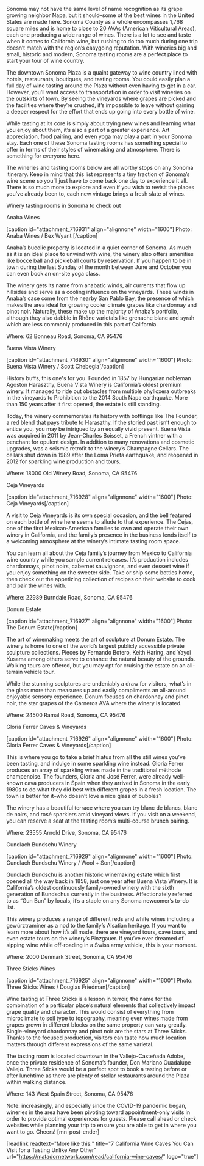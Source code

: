 Sonoma may not have the same level of name recognition as its grape growing neighbor Napa, but it should–some of the best wines in the United States are made here. Sonoma County as a whole encompasses 1,768 square miles and is home to close to 20 AVAs (American Viticultural Areas), each one producing a wide range of wines. There is a lot to see and taste when it comes to California wine, but rushing to do too much during one trip doesn’t match with the region’s easygoing reputation. With wineries big and small, historic and modern, Sonoma tasting rooms are a perfect place to start your tour of wine country.

The downtown Sonoma Plaza is a quaint gateway to wine country lined with hotels, restaurants, boutiques, and tasting rooms. You could easily plan a full day of wine tasting around the Plaza without even having to get in a car. However, you’ll want access to transportation in order to visit wineries on the outskirts of town. By seeing the vineyards where grapes are picked and the facilities where they’re crushed, it’s impossible to leave without gaining a deeper respect for the effort that ends up going into every bottle of wine.

While tasting at its core is simply about trying new wines and learning what you enjoy about them, it’s also a part of a greater experience. Art appreciation, food pairing, and even yoga may play a part in your Sonoma stay. Each one of these Sonoma tasting rooms has something special to offer in terms of their styles of winemaking and atmosphere. There is something for everyone here.

The wineries and tasting rooms below are all worthy stops on any Sonoma itinerary. Keep in mind that this list represents a tiny fraction of Sonoma’s wine scene so you’ll just have to come back one day to experience it all. There is so much more to explore and even if you wish to revisit the places you’ve already been to, each new vintage brings a fresh slate of wines.

Winery tasting rooms in Sonoma to check out

Anaba Wines

[caption id="attachment_716931" align="alignnone" width="1600"] Photo: Anaba Wines / Bex Wyant [/caption]

Anaba’s bucolic property is located in a quiet corner of Sonoma. As much as it is an ideal place to unwind with wine, the winery also offers amenities like bocce ball and pickleball courts by reservation. If you happen to be in town during the last Sunday of the month between June and October you can even book an on-site yoga class.

The winery gets its name from anabatic winds, air currents that flow up hillsides and serve as a cooling influence on the vineyards. These winds in Anaba’s case come from the nearby San Pablo Bay, the presence of which makes the area ideal for growing cooler climate grapes like chardonnay and pinot noir. Naturally, these make up the majority of Anaba’s portfolio, although they also dabble in Rhône varietals like grenache blanc and syrah which are less commonly produced in this part of California.

Where: 62 Bonneau Road, Sonoma, CA 95476

Buena Vista Winery

[caption id="attachment_716930" align="alignnone" width="1600"] Photo: Buena Vista Winery / Scott Chebegia[/caption]

History buffs, this one's for you. Founded in 1857 by Hungarian nobleman Agoston Haraszthy, Buena Vista Winery is California’s oldest premium winery. It managed to ride out obstacles from multiple phylloxera outbreaks in the vineyards to Prohibition to the 2014 South Napa earthquake. More than 150 years after it first opened, the estate is still standing.

Today, the winery commemorates its history with bottlings like The Founder, a red blend that pays tribute to Haraszthy. If the storied past isn’t enough to entice you, you may be intrigued by an equally vivid present. Buena Vista was acquired in 2011 by Jean-Charles Boisset, a French vintner with a penchant for opulent design. In addition to many renovations and cosmetic upgrades, was a seismic retrofit to the winery’s Champagne Cellars. The cellars shut down in 1989 after the Loma Prieta earthquake, and reopened in 2012 for sparkling wine production and tours.

Where: 18000 Old Winery Road, Sonoma, CA 95476

Ceja Vineyards

[caption id="attachment_716928" align="alignnone" width="1600"] Photo: Ceja Vineyards[/caption]

A visit to Ceja Vineyards is its own special occasion, and the bell featured on each bottle of wine here seems to allude to that experience. The Cejas, one of the first Mexican-American families to own and operate their own winery in California, and the family’s presence in the business lends itself to a welcoming atmosphere at the winery’s intimate tasting room space.

You can learn all about the Ceja family’s journey from Mexico to California wine country while you sample current releases. It’s production includes chardonnays, pinot noirs, cabernet sauvignons, and even dessert wine if you enjoy something on the sweeter side. Take or ship some bottles home, then check out the appetizing collection of recipes on their website to cook and pair the wines with.

Where: 22989 Burndale Road, Sonoma, CA 95476

Donum Estate

[caption id="attachment_716927" align="alignnone" width="1600"] Photo: The Donum Estate[/caption]

The art of winemaking meets the art of sculpture at Donum Estate. The winery is home to one of the world’s largest publicly accessible private sculpture collections. Pieces by Fernando Botero, Keith Haring, and Yayoi Kusama among others serve to enhance the natural beauty of the grounds. Walking tours are offered, but you may opt for cruising the estate on an all-terrain vehicle tour.

While the stunning sculptures are undeniably a draw for visitors, what’s in the glass more than measures up and easily compliments an all-around enjoyable sensory experience. Donum focuses on chardonnay and pinot noir, the star grapes of the Carneros AVA where the winery is located.

Where: 24500 Ramal Road, Sonoma, CA 95476

Gloria Ferrer Caves &amp; Vineyards

[caption id="attachment_716926" align="alignnone" width="1600"] Photo: Gloria Ferrer Caves & Vineyards[/caption]

This is where you go to take a brief hiatus from all the still wines you’ve been tasting, and indulge in some sparkling wine instead. Gloria Ferrer produces an array of sparkling wines made in the traditional méthode champenoise. The founders, Gloria and José Ferrer, were already well-known cava producers in Spain when they arrived in Sonoma in the early 1980s to do what they did best with different grapes in a fresh location. The town is better for it–who doesn’t love a nice glass of bubbles?

The winery has a beautiful terrace where you can try blanc de blancs, blanc de noirs, and rosé sparklers amid vineyard views. If you visit on a weekend, you can reserve a seat at the tasting room’s multi-course brunch pairing.

Where: 23555 Arnold Drive, Sonoma, CA 95476

Gundlach Bundschu Winery

[caption id="attachment_716929" align="alignnone" width="1600"] Photo: Gundlach Bundschu Winery / Wool + Son[/caption]

Gundlach Bundschu is another historic winemaking estate which first opened all the way back in 1858, just one year after Buena Vista Winery. It is California’s oldest continuously family-owned winery with the sixth generation of Bundschus currently in the business. Affectionately referred to as “Gun Bun” by locals, it’s a staple on any Sonoma newcomer’s to-do list.

This winery produces a range of different reds and white wines including a gewürztraminer as a nod to the family’s Alsatian heritage. If you want to learn more about how it’s all made, there are vineyard tours, cave tours, and even estate tours on the winery’s Pinzgauer. If you’ve ever dreamed of sipping wine while off-roading in a Swiss army vehicle, this is your moment.

Where: 2000 Denmark Street, Sonoma, CA 95476

Three Sticks Wines

[caption id="attachment_716925" align="alignnone" width="1600"] Photo: Three Sticks Wines / Douglas Friedman[/caption]

Wine tasting at Three Sticks is a lesson in terroir, the name for the combination of a particular place’s natural elements that collectively impact grape quality and character. This would consist of everything from microclimate to soil type to topography, meaning even wines made from grapes grown in different blocks on the same property can vary greatly. Single-vineyard chardonnay and pinot noir are the stars at Three Sticks. Thanks to the focused production, visitors can taste how much location matters through different expressions of the same varietal.

The tasting room is located downtown in the Vallejo-Casteñada Adobe, once the private residence of Sonoma’s founder, Don Mariano Guadalupe Vallejo. Three Sticks would be a perfect spot to book a tasting before or after lunchtime as there are plenty of stellar restaurants around the Plaza within walking distance.

Where: 143 West Spain Street, Sonoma, CA 95476

Note: increasingly, and especially since the COVID-19 pandemic began, wineries in the area have been pivoting toward appointment-only visits in order to provide optimal experiences for guests. Please call ahead or check websites while planning your trip to ensure you are able to get in where you want to go. Cheers! [mn-post-ender]

[readlink readtext="More like this:" title="7 California Wine Caves You Can Visit for a Tasting Unlike Any Other" url="https://matadornetwork.com/read/california-wine-caves/" logo="true"]